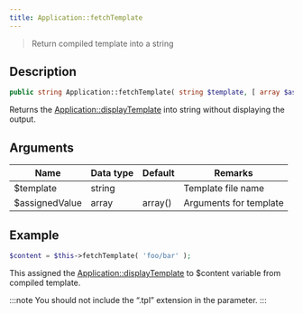 ```yaml
---
title: Application::fetchTemplate
---
```


> Return compiled template into a string

## Description

```php
public string Application::fetchTemplate( string $template, [ array $assignedValue = array() ] )
```

Returns the [Application::displayTemplate](/docs/fegg/basic/templates/methods/displaytemplate) into string without displaying the output.

## Arguments

| Name           | Data type | Default | Remarks                |
| -------------- | --------- | ------- | ---------------------- |
| $template      | string    |         | Template file name     |
| $assignedValue | array     | array() | Arguments for template |

## Example

```php
$content = $this->fetchTemplate( 'foo/bar' );
```

This assigned the [Application::displayTemplate](/docs/fegg/basic/templates/methods/displaytemplate) to $content variable from compiled template.

:::note
You should not include the “.tpl” extension in the parameter.
:::